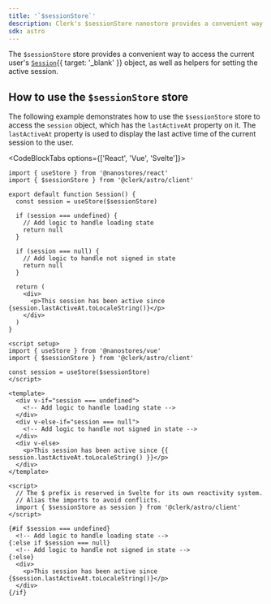 ```yaml
---
title: '`$sessionStore`'
description: Clerk's $sessionStore nanostore provides a convenient way to access the current user Session object, as well as helpers to set the active session.
sdk: astro
---
```


The `$sessionStore` store provides a convenient way to access the current user's [`Session`](/docs/reference/javascript/session){{ target: '_blank' }} object, as well as helpers for setting the active session.

## How to use the `$sessionStore` store

The following example demonstrates how to use the `$sessionStore` store to access the `session` object, which has the `lastActiveAt` property on it. The `lastActiveAt` property is used to display the last active time of the current session to the user.

<CodeBlockTabs options={['React', 'Vue', 'Svelte']}>
  ```tsx {{ filename: 'session.tsx' }}
  import { useStore } from '@nanostores/react'
  import { $sessionStore } from '@clerk/astro/client'

  export default function Session() {
    const session = useStore($sessionStore)

    if (session === undefined) {
      // Add logic to handle loading state
      return null
    }

    if (session === null) {
      // Add logic to handle not signed in state
      return null
    }

    return (
      <div>
        <p>This session has been active since {session.lastActiveAt.toLocaleString()}</p>
      </div>
    )
  }
  ```

  ```vue {{ filename: 'session.vue' }}
  <script setup>
  import { useStore } from '@nanostores/vue'
  import { $sessionStore } from '@clerk/astro/client'

  const session = useStore($sessionStore)
  </script>

  <template>
    <div v-if="session === undefined">
      <!-- Add logic to handle loading state -->
    </div>
    <div v-else-if="session === null">
      <!-- Add logic to handle not signed in state -->
    </div>
    <div v-else>
      <p>This session has been active since {{ session.lastActiveAt.toLocaleString() }}</p>
    </div>
  </template>
  ```

  ```svelte {{ filename: 'session.svelte' }}
  <script>
    // The $ prefix is reserved in Svelte for its own reactivity system.
    // Alias the imports to avoid conflicts.
    import { $sessionStore as session } from '@clerk/astro/client'
  </script>

  {#if $session === undefined}
    <!-- Add logic to handle loading state -->
  {:else if $session === null}
    <!-- Add logic to handle not signed in state -->
  {:else}
    <div>
      <p>This session has been active since {$session.lastActiveAt.toLocaleString()}</p>
    </div>
  {/if}
  ```
</CodeBlockTabs>
